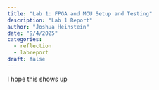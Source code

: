 ```yaml
---
title: "Lab 1: FPGA and MCU Setup and Testing"
description: "Lab 1 Report"
author: "Joshua Heinstein"
date: "9/4/2025"
categories:
  - reflection
  - labreport
draft: false
---
```


I hope this shows up